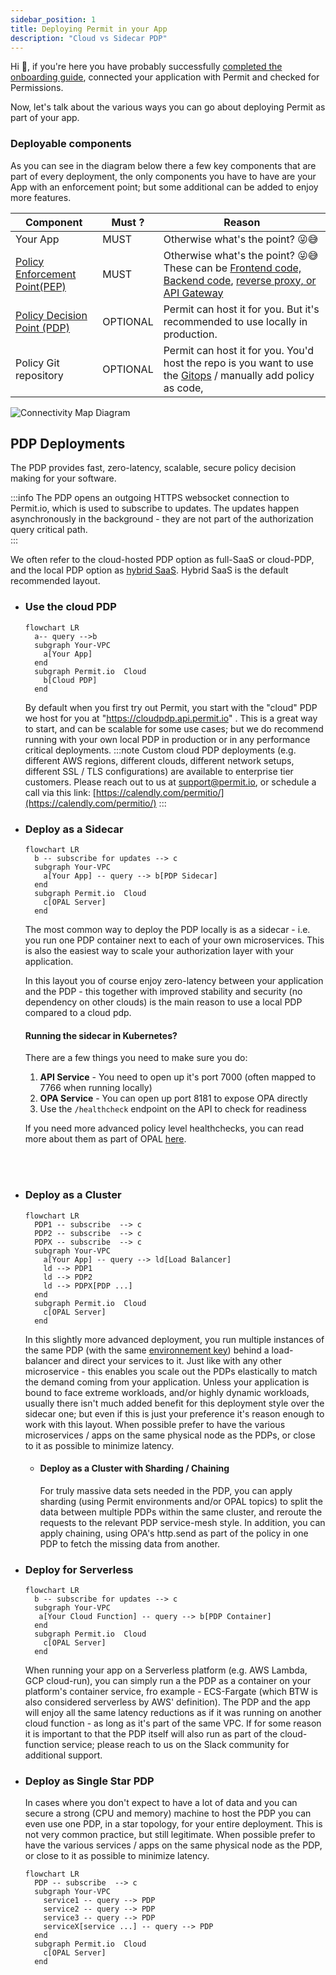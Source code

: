 ```yaml
---
sidebar_position: 1
title: Deploying Permit in your App
description: "Cloud vs Sidecar PDP"
---
```


Hi 👋, if you're here you have probably successfully [completed the onboarding guide](/getting-started/create-your-account/), connected your application with Permit and checked for Permissions.

Now, let's talk about the various ways you can go about deploying Permit as part of your app.

### Deployable components

As you can see in the diagram below there a few key components that are part of every deployment, the only components you have to have are your App with an enforcement point; but some additional can be added to enjoy more features.

| Component                                               | Must ?   | Reason                                                                                                                                                                             |
| ------------------------------------------------------- | -------- | ---------------------------------------------------------------------------------------------------------------------------------------------------------------------------------- |
| Your App                                                | MUST     | Otherwise what's the point? 😜😅                                                                                                                                                   |
| [Policy Enforcement Point(PEP)](/concepts/glossary#pep) | MUST     | Otherwise what's the point? 😜😅 These can be [Frontend code, Backend code](/tutorials/quickstart#integrate-sdk), [reverse proxy, or API Gateway](/integrations/gateways/overview) |
| [Policy Decision Point (PDP)](/concepts/pdp)            | OPTIONAL | Permit can host it for you. But it's recommended to use locally in production.                                                                                                     |
| Policy Git repository                                   | OPTIONAL | Permit can host it for you. You'd host the repo is you want to use the [Gitops](/integrations/gitops/overview) / manually add policy as code,                                      |

![Connectivity Map Diagram](/img/diagrams/connectivity.svg)

## PDP Deployments

The PDP provides fast, zero-latency, scalable, secure policy decision making for your software.

:::info
The PDP opens an outgoing HTTPS websocket connection to Permit.io, which is used to subscribe to updates.
The updates happen asynchronously in the background - they are not part of the authorization query critical path.  
:::

We often refer to the cloud-hosted PDP option as full-SaaS or cloud-PDP, and the local PDP option as [hybrid SaaS](/concepts/control-plane-and-data-plane).
Hybrid SaaS is the default recommended layout.

- ### Use the cloud PDP

  ```mermaid
  flowchart LR
    a-- query -->b
    subgraph Your-VPC
      a[Your App]
    end
    subgraph Permit.io  Cloud
      b[Cloud PDP]
    end
  ```

  By default when you first try out Permit, you start with the "cloud" PDP we host for you at "https://cloudpdp.api.permit.io" .
  This is a great way to start, and can be scalable for some use cases; but we do recommend running with your own local PDP in production or in any performance critical deployments.
  :::note
  Custom cloud PDP deployments (e.g. different AWS regions, different clouds, different network setups, different SSL / TLS configurations) are available to enterprise tier customers.
  Please reach out to us at [support@permit.io](mailto:support@permit.io), or schedule a call via this link: [https://calendly.com/permitio/](https://calendly.com/permitio/)
  :::

- ### Deploy as a Sidecar

  ```mermaid
  flowchart LR
    b -- subscribe for updates --> c
    subgraph Your-VPC
      a[Your App] -- query --> b[PDP Sidecar]
    end
    subgraph Permit.io  Cloud
      c[OPAL Server]
    end
  ```

  The most common way to deploy the PDP locally is as a sidecar - i.e. you run one PDP container next to each
  of your own microservices.
  This is also the easiest way to scale your authorization layer with your application.

  In this layout you of course enjoy zero-latency between your application and the PDP - this together with
  improved stability and security (no dependency on other clouds) is the main reason to use a local PDP compared to a cloud pdp.

  #### Running the sidecar in Kubernetes?

  There are a few things you need to make sure you do:

  1. **API Service** - You need to open up it's port 7000 (often mapped to 7766 when running locally)
  2. **OPA Service** - You can open up port 8181 to expose OPA directly
  3. Use the `/healthcheck` endpoint on the API to check for readiness

  If you need more advanced policy level healthchecks, you can read more about them as part of OPAL [here](https://docs.opal.ac/tutorials/healthcheck_policy_and_update_callbacks/).

  <br></br>

- ### Deploy as a Cluster

  ```mermaid
  flowchart LR
    PDP1 -- subscribe  --> c
    PDP2 -- subscribe  --> c
    PDPX -- subscribe  --> c
    subgraph Your-VPC
      a[Your App] -- query --> ld[Load Balancer]
      ld --> PDP1
      ld --> PDP2
      ld --> PDPX[PDP ...]
    end
    subgraph Permit.io  Cloud
      c[OPAL Server]
    end
  ```

  In this slightly more advanced deployment, you run multiple instances of the same PDP (with the same [environnement key](https://docs.permit.io/features/projects-and-env#environments)) behind a load-balancer and direct your services to it.
  Just like with any other microservice - this enables you scale out the PDPs elastically to match the demand coming from your application.
  Unless your application is bound to face extreme workloads, and/or highly dynamic workloads, usually there isn't much added benefit for this deployment style over the sidecar one;
  but even if this is just your preference it's reason enough to work with this layout.
  When possible prefer to have the various microservices / apps on the same physical node as the PDPs, or close to it as possible to minimize latency.

  - #### Deploy as a Cluster with Sharding / Chaining

    For truly massive data sets needed in the PDP, you can apply sharding (using Permit environments and/or OPAL topics) to split the data between multiple PDPs within the same cluster, and reroute the requests to the relevant PDP service-mesh style.
    In addition, you can apply chaining, using OPA's http.send as part of the policy in one PDP to fetch the missing data from another.

- ### Deploy for Serverless

  ```mermaid
  flowchart LR
    b -- subscribe for updates --> c
    subgraph Your-VPC
     a[Your Cloud Function] -- query --> b[PDP Container]
    end
    subgraph Permit.io  Cloud
      c[OPAL Server]
    end
  ```

  When running your app on a Serverless platform (e.g. AWS Lambda, GCP cloud-run),
  you can simply run a the PDP as a container on your platform's container service, fro example - ECS-Fargate (which BTW is also considered serverless by AWS' definition).
  The PDP and the app will enjoy all the same latency reductions as if it was running on another cloud function - as long as it's part of the same VPC.
  If for some reason it is important to that the PDP itself will also run as part of the cloud-function service; please reach to us on the Slack community for additional support.

- ### Deploy as Single Star PDP

  In cases where you don't expect to have a lot of data and you can secure a strong (CPU and memory) machine to host the PDP you can even use one PDP, in a star topology, for your entire deployment.
  This is not very common practice, but still legitimate.
  When possible prefer to have the various services / apps on the same physical node as the PDP, or close to it as possible to minimize latency.

  ```mermaid
  flowchart LR
    PDP -- subscribe  --> c
    subgraph Your-VPC
      service1 -- query --> PDP
      service2 -- query --> PDP
      service3 -- query --> PDP
      serviceX[service ...] -- query --> PDP
    end
    subgraph Permit.io  Cloud
      c[OPAL Server]
    end
  ```
